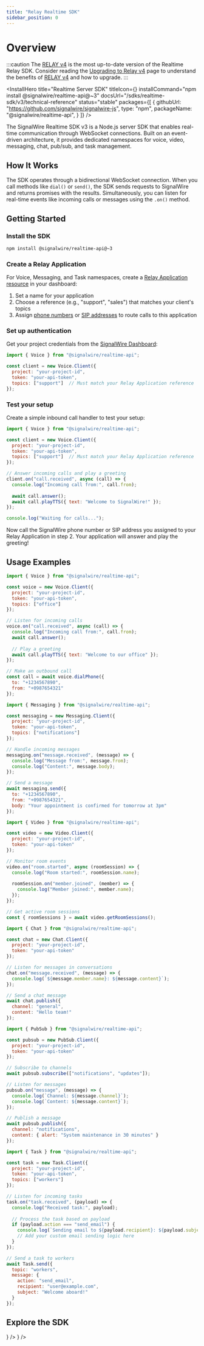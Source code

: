 ```yaml
---
title: "Relay Realtime SDK"
sidebar_position: 0
---
```



# Overview

:::caution
The [RELAY v4](/sdks/realtime-sdk) is the most up-to-date version of the Realtime Relay SDK.
Consider reading the [Upgrading to Relay v4](/sdks/realtime-sdk/v3/guides/realtime-relay-v4-vs-v3) page to understand the benefits of
[RELAY v4](/sdks/realtime-sdk) and how to upgrade.
:::

<InstallHero
  title="Realtime Server SDK"
  titleIcon={<SiNodedotjs />}
  installCommand="npm install @signalwire/realtime-api@~3"
  docsUrl="/sdks/realtime-sdk/v3/technical-reference"
  status="stable"
  packages={[
    {
      githubUrl: "https://github.com/signalwire/signalwire-js",
      type: "npm",
      packageName: "@signalwire/realtime-api",
    }
  ]}
/>

The SignalWire Realtime SDK v3 is a Node.js server SDK that enables real-time communication through WebSocket connections. Built on an event-driven architecture, it provides dedicated namespaces for voice, video, messaging, chat, pub/sub, and task management.

## How It Works

The SDK operates through a bidirectional WebSocket connection. When you call methods like `dial()` or `send()`, the SDK sends requests to SignalWire and returns promises with the results. Simultaneously, you can listen for real-time events like incoming calls or messages using the `.on()` method.

## Getting Started

<Steps>

### Install the SDK

```bash
npm install @signalwire/realtime-api@~3
```

### Create a Relay Application

For Voice, Messaging, and Task namespaces, create a [Relay Application resource](/platform/call-fabric/resources/relay-applications) in your dashboard:

1. Set a name for your application
2. Choose a reference (e.g., "support", "sales") that matches your client's topics
3. Assign [phone numbers](/platform/phone-numbers/getting-started/buying-a-phone-number#phone-number-configuration) or [SIP addresses](/platform/call-fabric/addresses) to route calls to this application

### Set up authentication

Get your project credentials from the [SignalWire Dashboard](/platform/dashboard/getting-started/your-signalwire-api-space):

```javascript
import { Voice } from "@signalwire/realtime-api";

const client = new Voice.Client({
  project: "your-project-id",
  token: "your-api-token",
  topics: ["support"]  // Must match your Relay Application reference
});
```

### Test your setup

Create a simple inbound call handler to test your setup:

```javascript
import { Voice } from "@signalwire/realtime-api";

const client = new Voice.Client({
  project: "your-project-id",
  token: "your-api-token",
  topics: ["support"]  // Must match your Relay Application reference
});

// Answer incoming calls and play a greeting
client.on("call.received", async (call) => {
  console.log("Incoming call from:", call.from);
  
  await call.answer();
  await call.playTTS({ text: "Welcome to SignalWire!" });
});

console.log("Waiting for calls...");
```

Now call the SignalWire phone number or SIP address you assigned to your Relay Application in step 2. Your application will answer and play the greeting!

</Steps>

## Usage Examples

<Tabs>
<TabItem value="voice" label="Voice Calls" default>

```javascript
import { Voice } from "@signalwire/realtime-api";

const voice = new Voice.Client({
  project: "your-project-id",
  token: "your-api-token",
  topics: ["office"]
});

// Listen for incoming calls
voice.on("call.received", async (call) => {
  console.log("Incoming call from:", call.from);
  await call.answer();
  
  // Play a greeting
  await call.playTTS({ text: "Welcome to our office" });
});

// Make an outbound call
const call = await voice.dialPhone({
  to: "+1234567890",
  from: "+0987654321"
});
```

</TabItem>
<TabItem value="messaging" label="SMS/MMS">

```javascript
import { Messaging } from "@signalwire/realtime-api";

const messaging = new Messaging.Client({
  project: "your-project-id",
  token: "your-api-token",
  topics: ["notifications"]
});

// Handle incoming messages
messaging.on("message.received", (message) => {
  console.log("Message from:", message.from);
  console.log("Content:", message.body);
});

// Send a message
await messaging.send({
  to: "+1234567890",
  from: "+0987654321",
  body: "Your appointment is confirmed for tomorrow at 3pm"
});
```

</TabItem>
<TabItem value="video" label="Video Rooms">

```javascript
import { Video } from "@signalwire/realtime-api";

const video = new Video.Client({
  project: "your-project-id",
  token: "your-api-token"
});

// Monitor room events
video.on("room.started", async (roomSession) => {
  console.log("Room started:", roomSession.name);
  
  roomSession.on("member.joined", (member) => {
    console.log("Member joined:", member.name);
  });
});

// Get active room sessions
const { roomSessions } = await video.getRoomSessions();
```

</TabItem>
<TabItem value="chat" label="Chat Applications">

```javascript
import { Chat } from "@signalwire/realtime-api";

const chat = new Chat.Client({
  project: "your-project-id",
  token: "your-api-token"
});

// Listen for messages in conversations
chat.on("message.received", (message) => {
  console.log(`${message.member.name}: ${message.content}`);
});

// Send a chat message
await chat.publish({
  channel: "general",
  content: "Hello team!"
});
```

</TabItem>
<TabItem value="pubsub" label="PubSub Messaging">

```javascript
import { PubSub } from "@signalwire/realtime-api";

const pubsub = new PubSub.Client({
  project: "your-project-id",
  token: "your-api-token"
});

// Subscribe to channels
await pubsub.subscribe(["notifications", "updates"]);

// Listen for messages
pubsub.on("message", (message) => {
  console.log(`Channel: ${message.channel}`);
  console.log(`Content: ${message.content}`);
});

// Publish a message
await pubsub.publish({
  channel: "notifications",
  content: { alert: "System maintenance in 30 minutes" }
});
```

</TabItem>
<TabItem value="task" label="Task Management">

```javascript
import { Task } from "@signalwire/realtime-api";

const task = new Task.Client({
  project: "your-project-id",
  token: "your-api-token",
  topics: ["workers"]
});

// Listen for incoming tasks
task.on("task.received", (payload) => {
  console.log("Received task:", payload);
  
  // Process the task based on payload
  if (payload.action === "send_email") {
    console.log(`Sending email to ${payload.recipient}: ${payload.subject}`);
    // Add your custom email sending logic here
  }
});

// Send a task to workers
await Task.send({
  topic: "workers",
  message: {
    action: "send_email",
    recipient: "user@example.com",
    subject: "Welcome aboard!"
  }
});
```

</TabItem>
</Tabs>

## Explore the SDK

<CardGroup>
  <Card 
    title="Technical Reference" 
    description="Complete API documentation for all namespaces, classes, and methods"
    href="/sdks/realtime-sdk/v3/technical-reference"
    icon={<MdCode />}
  />
  <Card 
    title="Guides & Examples" 
    description="Step-by-step tutorials and practical examples to get you building quickly"
    href="/sdks/realtime-sdk/v3/guides"
    icon={<MdLibraryBooks />}
  />
</CardGroup>